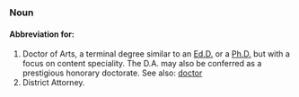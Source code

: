 ===Noun===

====Abbreviation for:====

#Doctor of Arts, a terminal degree similar to an [[Ed.D.]] or a [[Ph.D.]] but with a focus on content speciality. The D.A. may also be conferred as a prestigious honorary doctorate. See also: [[doctor]]
#District Attorney.
